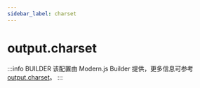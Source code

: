 ```yaml
---
sidebar_label: charset
---
```


# output.charset

:::info BUILDER
该配置由 Modern.js Builder 提供，更多信息可参考 [output.charset](https://modernjs.dev/builder/api/config-output.html#output-charset)。
:::


<Main />
